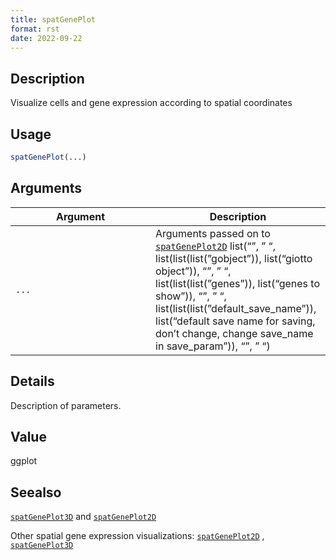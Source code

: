 ```yaml
--- 
title: spatGenePlot 
format: rst 
date: 2022-09-22 
--- 
```


## Description

Visualize cells and gene expression according to spatial coordinates


## Usage

```r
spatGenePlot(...)
```


## Arguments

Argument      |Description
------------- |----------------
`...`     |      Arguments passed on to [`spatGenePlot2D`](#spatgeneplot2d)   list("\n", "    ", list(list(list("gobject")), list("giotto object")), "\n", "    ", list(list(list("genes")), list("genes to show")), "\n", "    ", list(list(list("default_save_name")), list("default save name for saving, don't change, change save_name in save_param")), "\n", "  ")


## Details

Description of parameters.


## Value

ggplot


## Seealso

[`spatGenePlot3D`](#spatgeneplot3d) and [`spatGenePlot2D`](#spatgeneplot2d) 
 
 Other spatial gene expression visualizations:
 [`spatGenePlot2D`](#spatgeneplot2d) ,
 [`spatGenePlot3D`](#spatgeneplot3d)


